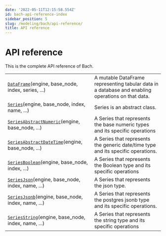 ```yaml
---
date: '2022-05-11T12:15:58.554Z'
id: bach-api-reference-index
sidebar_position: 5
slug: /modeling/bach/api-reference/
title: API reference
---
```


# API reference

This is the complete API reference of Bach.

<div className="table-autosummary">

|                                                   |                                                                                                                                                                                                     |
| ------------------------------------------------- | -------------------------------------------------------------------------------------------------------------------------------------------------------------------------------------------------- |
| [`DataFrame`](/modeling/bach/api-reference/DataFrame/index.mdx)(engine, base_node, index, series, ...)  | A mutable DataFrame representing tabular data in a database and enabling operations on that data.                                                                                                   |
| [`Series`](/modeling/bach/api-reference/Series/index.mdx)(engine, base_node, index, name, ...)       | Series is an abstract class.                                                                                                                                                                        |
| [`SeriesAbstractNumeric`](/modeling/bach/api-reference/Series/AbstractNumeric/index.mdx)(engine, base_node, ...)     | A Series that represents the base numeric types and its specific operations                                                                                                                         |
| [`SeriesAbstractDateTime`](/modeling/bach/api-reference/Series/AbstractDateTime/index.mdx)(engine, base_node, ...)    | A Series that represents the generic date/time type and its specific operations.                                                                                                                    |
| [`SeriesBoolean`](/modeling/bach/api-reference/Series/Boolean/index.mdx)(engine, base_node, index, ...)      | A Series that represents the Boolean type and its specific operations                                                                                                                               |
| [`SeriesJson`](/modeling/bach/api-reference/Series/Json/index.mdx)(engine, base_node, index, name, ...)   | A Series that represents the json type.                                                                                                                                                             |
| [`SeriesJsonb`](/modeling/bach/api-reference/Series/Jsonb/index.mdx)(engine, base_node, index, name, ...)  | A Series that represents the postgres jsonb type and its specific operations.                                                                                                                       |
| [`SeriesString`](/modeling/bach/api-reference/Series/String/index.mdx)(engine, base_node, index, name, ...) | A Series that represents the string type and its specific operations                                                                                                                                |


</div>
